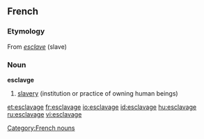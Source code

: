 ==French==

===Etymology===
From ''[[esclave]]'' (slave)

===Noun===
'''esclavge''' {{m}} {{uncountable}}

# [[slavery]] (institution or practice of owning human beings)

[[Category:French nouns]]

[[et:esclavage]]
[[fr:esclavage]]
[[io:esclavage]]
[[id:esclavage]]
[[hu:esclavage]]
[[ru:esclavage]]
[[vi:esclavage]]